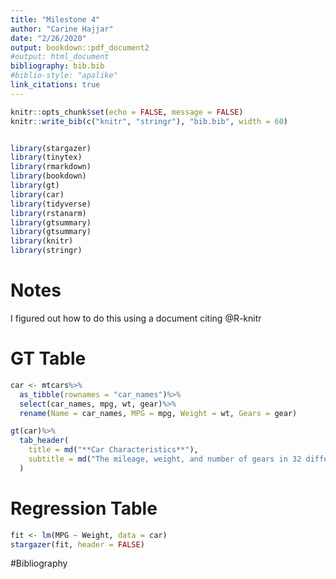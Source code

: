 ```yaml
---
title: "Milestone 4"
author: "Carine Hajjar"
date: "2/26/2020"
output: bookdown::pdf_document2
#output: html_document
bibliography: bib.bib
#biblio-style: "apalike"
link_citations: true
---
```

```r
knitr::opts_chunk$set(echo = FALSE, message = FALSE)
knitr::write_bib(c("knitr", "stringr"), "bib.bib", width = 60)


library(stargazer)
library(tinytex)
library(rmarkdown)
library(bookdown)
library(gt)
library(car)
library(tidyverse)
library(rstanarm)
library(gtsummary)
library(gtsummary)
library(knitr)
library(stringr)


```

# Notes
I figured out how to do this using a document citing @R-knitr

# GT Table 
```r

car <- mtcars%>%
  as_tibble(rownames = "car_names")%>%
  select(car_names, mpg, wt, gear)%>%
  rename(Name = car_names, MPG = mpg, Weight = wt, Gears = gear)

gt(car)%>%
  tab_header(
    title = md("**Car Characteristics**"),
    subtitle = md("The mileage, weight, and number of gears in 32 different types of cars")
  )

```

# Regression Table 
```r

fit <- lm(MPG ~ Weight, data = car)
stargazer(fit, header = FALSE)
```

#Bibliography
          





